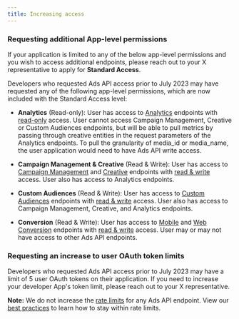 ```yaml
---
title: Increasing access
---
```


### Requesting additional App-level permissions

If your application is limited to any of the below app-level permissions and you wish to access additional endpoints, please reach out to your X representative to apply for **Standard Access**.

Developers who requested Ads API access prior to July 2023 may have requested any of the following app-level permissions, which are now included with
the Standard Access level:

- **Analytics** (Read-only): User has access to [Analytics](https://developer.x.com/en/docs/twitter-ads-api/analytics/overview) endpoints with [read-only](https://developer.x.com/en/docs/apps/app-permissions) access. User cannot access Campaign Management, Creative or Custom Audiences endpoints, but will be able to pull metrics by passing through creative entities in the request parameters of the Analytics endpoints. To pull the granularity of media_id or media_name, the user application would need to have Ads API write access.

- **Campaign Management & Creative** (Read & Write): User has access to [Campaign Management](https://developer.x.com/en/docs/twitter-ads-api/campaign-management/overview) and [Creative](https://developer.x.com/en/docs/twitter-ads-api/creatives/overview) endpoints with [read & write](https://developer.x.com/en/docs/apps/app-permissions) access. User also has access to Analytics endpoints.

- **Custom Audiences** (Read & Write): User has access to [Custom Audiences](https://developer.x.com/en/docs/twitter-ads-api/audiences/overview) endpoints
with [read & write](https://developer.x.com/en/docs/apps/app-permissions) access. User also has access to Campaign Management, Creative, and Analytics endpoints.

- **Conversion** (Read & Write): User has access to [Mobile](https://developer.x.com/en/docs/twitter-ads-api/measurement/mobile-conversions/overview) and [Web Conversion](https://developer.x.com/en/docs/twitter-ads-api/measurement/web-conversions/overview) endpoints with [read & write](https://developer.x.com/en/docs/apps/app-permissions) access. User may or may not have access to other Ads API endpoints. 

### Requesting an increase to user OAuth token limits

Developers who requested Ads API access prior to July 2023 may have a limit of 5 user OAuth tokens on their application. If you need to increase your developer App's token limit, please reach out to your X representative.

<Note>**Note:** We do not increase the [rate limits](https://developer.x.com/en/docs/twitter-ads-api/rate-limiting) for any Ads API endpoint. View our [best practices](https://developer.x.com/en/docs/twitter-ads-api/rate-limiting) to learn how to stay within rate limits.</Note>
